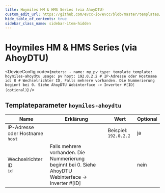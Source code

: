 ```yaml
---
title: Hoymiles HM & HMS Series (via AhoyDTU)
custom_edit_url: https://github.com/evcc-io/evcc/blob/master/templates/definition/meter/hoymiles-ahoydtu.yaml
hide_table_of_contents: true
sidebar_class_name: sidebar-item-hidden
---
```



# Hoymiles HM & HMS Series (via AhoyDTU)

<div className="device-detail-container">
  <div className="device-detail-content">
    <DeviceFeatures features="" />

<DeviceConfig code={`meters:
    - name: my_pv
      type: template
      template: hoymiles-ahoydtu
      usage: pv
      host: 192.0.2.2 # IP-Adresse oder Hostname
      id: 0 # Wechselrichter ID, Falls mehrere vorhanden. Die Nummerierung beginnt bei 0. Siehe AhoyDTU Webinterface -> Inverter #[ID] (optional)`}  />
  </div>
  <div className="device-detail-icon">
    <evcc-icon
      type="meter"
      name="hoymiles-hm-and-hms-series-via-ahoydtu"
      size="400px"
      alt="Hoymiles HM & HMS Series (via AhoyDTU)"
      className="device-detail-icon-img"
    ></evcc-icon>
  </div>
</div>

## Templateparameter `hoymiles-ahoydtu`

| Name | Erklärung | Wert | Optional |
|-----------|-----------|------|----------|
| IP-Adresse oder Hostname<br/>`host` |  | Beispiel: `192.0.2.2` | ja |
| Wechselrichter ID<br/>`id` | Falls mehrere vorhanden. Die Nummerierung beginnt bei 0. Siehe AhoyDTU Webinterface -> Inverter #\[ID\] |  | nein |

